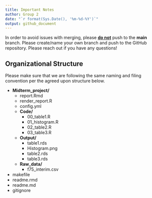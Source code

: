```yaml
---
title: Important Notes
author: Group 2
date: "`r format(Sys.Date(), '%m-%d-%Y')`"
output: github_document
---
```


In order to avoid issues with merging, please __<ins>do not</ins>__ push to the __main__ branch. Please create/name your own branch and push to the GitHub repository. Please reach out if you have any questions!

## Organizational Structure
Please make sure that we are following the same naming and filing convention per the agreed upon structure below.

* __Midterm_project/__
  * report.Rmd
  * render_report.R
  * config.yml
  * __Code/__
    * 00_table1.R
    * 01_histogram.R
    * 02_table2.R
    * 03_table3.R
  * __Output/__
    * table1.rds
    * Histogram.png
    * table2.rds
    * table3.rds
  * __Raw_data/__
    * f75_interim.csv
* makefile
* readme.rmd
* readme.md
* gitignore


